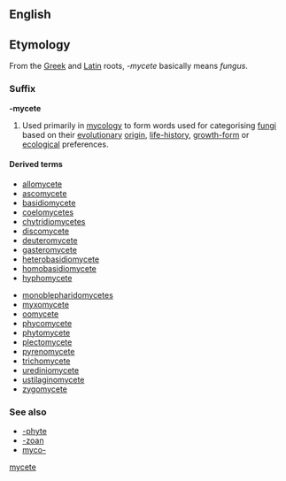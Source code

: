 {{rfc|Etymology as level 2 header}}
==English==

==Etymology==
From the [[Greek]] and [[Latin]] roots, ''-mycete'' basically means ''fungus''.

===Suffix===
'''-mycete'''

# {{biology}} Used primarily in [[mycology]] to form words used for categorising [[fungi]] based on their [[evolutionary]] [[origin]], [[life-history]], [[growth-form]] or [[ecological]] preferences.

====Derived terms====
{{rel-top|terms with suffix ''-mycete''}}
* [[allomycete]]
* [[ascomycete]]
* [[basidiomycete]]
* [[coelomycetes]]
* [[chytridiomycetes]]
* [[discomycete]]
* [[deuteromycete]]
* [[gasteromycete]]
* [[heterobasidiomycete]]
* [[homobasidiomycete]]
* [[hyphomycete]]
{{rel-mid}}
* [[monoblepharidomycetes]]
* [[myxomycete]]
* [[oomycete]]
* [[phycomycete]]
* [[phytomycete]]
* [[plectomycete]]
* [[pyrenomycete]]
* [[trichomycete]]
* [[urediniomycete]]
* [[ustilaginomycete]]
* [[zygomycete]]
{{rel-bottom}}

===See also===
* [[-phyte]]
* [[-zoan]]
* [[myco-]]

[[Category:English suffixes|mycete]]